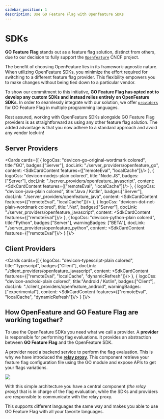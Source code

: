 ```yaml
---
sidebar_position: 1
description: Use GO Feature Flag with Openfeature SDKs
---
```


# SDKs

**GO Feature Flag** stands out as a feature flag solution, distinct from others, due to our decision to fully support the [`Openfeature`](https://openfeature.dev) CNCF project.

The benefit of choosing OpenFeature lies in its framework-agnostic nature. When utilizing OpenFeature SDKs, you minimize the effort required for switching to a different feature flag provider. This flexibility empowers you to make changes without being tied down to a particular vendor.

To show our commitment to this initiative, **GO Feature Flag has opted not to develop any custom SDKs and instead relies entirely on OpenFeature SDKs**.
In order to seamlessly integrate with our solution, we offer [`providers`](https://docs.openfeature.dev/docs/reference/concepts/provider) for GO Feature Flag in multiple programming languages.

Rest assured, working with OpenFeature SDKs alongside GO Feature Flag providers is as straightforward as using any other feature flag solution. The added advantage is that you now adhere to a standard approach and avoid any vendor lock-in!

## Server Providers
<Cards cards={[
  {
    logoCss: "devicon-go-original-wordmark colored",
    title:"GO",
    badges:["Server"],
    docLink: "./server_providers/openfeature_go",
    content: <SdkCardContent features={["remoteEval", "localCache"]}/>
  },
  {
    logoCss: "devicon-nodejs-plain colored",
    title:"Node.JS",
    badges:["Server"],
    docLink: "./server_providers/openfeature_javascript",
    content: <SdkCardContent features={["remoteEval", "localCache"]}/>
  },
  {
    logoCss: "devicon-java-plain colored",
    title:"Java / Kotlin",
    badges:["Server"],
    docLink: "./server_providers/openfeature_java",
    content: <SdkCardContent features={["remoteEval", "localCache"]}/>
  },
  {
    logoCss: "devicon-dot-net-plain-wordmark colored",
    title:".Net",
    badges:["Server"],
    docLink: "./server_providers/openfeature_javascript",
    content: <SdkCardContent features={["remoteEval"]}/>
  },
  {
    logoCss: "devicon-python-plain colored",
    title:"Python",
    badges:["Server"],
    warningBadges: ["BETA"],
    docLink: "./server_providers/openfeature_python",
    content: <SdkCardContent features={["remoteEval"]}/>
  }
]}/>

## Client Providers
<Cards cards={[
  {
    logoCss: "devicon-typescript-plain colored",
    title:"Typescript",
    badges:["Client"],
    docLink: "./client_providers/openfeature_javascript",
    content: <SdkCardContent features={["remoteEval", "localCache", "dynamicRefresh"]}/>
  },
  {
    logoCss: "devicon-android-plain colored",
    title:"Android / Kotlin",
    badges:["Client"],
    docLink: "./client_providers/openfeature_android",
    warningBadges: ["experimental"],
    content: <SdkCardContent features={["remoteEval", "localCache", "dynamicRefresh"]}/>
  }
]}/>

## How OpenFeature and GO Feature Flag are working together?

To use the OpenFeature SDKs you need what we call a provider.
A **provider** is responsible for performing flag evaluations. It provides an abstraction between **GO Feature Flag** and the OpenFeature SDK.

A provider need a backend service to perform the flag evaluation. This is why we have introduced the [**relay proxy**](../relay_proxy).
This component retrieve your feature flag configuration file using the GO module and expose APIs to get your flags variations.

![](/docs/openfeature/concepts.jpg)

With this simple architecture you have a central component _(the relay proxy)_ that is in charge of the flag evaluation, while the SDKs and providers are responsible to communicate with the relay proxy.

This supports different languages the same way and makes you able to use GO Feature Flag with all your favorite languages.
